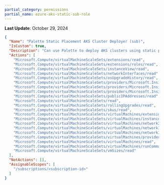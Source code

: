 ```yaml
---
partial_category: permissions
partial_name: azure-aks-static-sub-role
---
```

**Last Update**: October 29, 2024

```json
{
  "Name": "Palette Static Placement AKS Cluster Deployer (sub)",
  "IsCustom": true,
  "Description": "Can use Palette to deploy AKS clusters using static placement. This role contains the permissions that must be applied at the subscription scope level.",
  "Actions": [
    "Microsoft.Compute/virtualMachineScaleSets/extensions/read",
    "Microsoft.Compute/virtualMachineScaleSets/extensions/roles/read",
    "Microsoft.Compute/virtualMachineScaleSets/instanceView/read",
    "Microsoft.Compute/virtualMachineScaleSets/networkInterfaces/read",
    "Microsoft.Compute/virtualMachineScaleSets/osUpgradeHistory/read",
    "Microsoft.Compute/virtualMachineScaleSets/providers/Microsoft.Insights/diagnosticSettings/read",
    "Microsoft.Compute/virtualMachineScaleSets/providers/Microsoft.Insights/logDefinitions/read",
    "Microsoft.Compute/virtualMachineScaleSets/providers/Microsoft.Insights/metricDefinitions/read",
    "Microsoft.Compute/virtualMachineScaleSets/publicIPAddresses/read",
    "Microsoft.Compute/virtualMachineScaleSets/read",
    "Microsoft.Compute/virtualMachineScaleSets/rollingUpgrades/read",
    "Microsoft.Compute/virtualMachineScaleSets/skus/read",
    "Microsoft.Compute/virtualMachineScaleSets/virtualMachines/extensions/read",
    "Microsoft.Compute/virtualMachineScaleSets/virtualMachines/instanceView/read",
    "Microsoft.Compute/virtualMachineScaleSets/virtualMachines/networkInterfaces/ipConfigurations/publicIPAddresses/read",
    "Microsoft.Compute/virtualMachineScaleSets/virtualMachines/networkInterfaces/ipConfigurations/read",
    "Microsoft.Compute/virtualMachineScaleSets/virtualMachines/networkInterfaces/read",
    "Microsoft.Compute/virtualMachineScaleSets/virtualMachines/providers/Microsoft.Insights/metricDefinitions/read",
    "Microsoft.Compute/virtualMachineScaleSets/virtualMachines/read",
    "Microsoft.Compute/virtualMachineScaleSets/virtualMachines/runCommands/read",
    "Microsoft.Compute/virtualMachineScaleSets/vmSizes/read"
  ],
  "NotActions": [],
  "AssignableScopes": [
    "/subscriptions/<subscription-id>"
  ]
}
```
